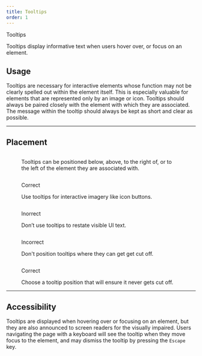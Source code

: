 ```yaml
---
title: Tooltips
order: 1
---
```



<DocsHeading to="/api/tooltip/" type="code">Tooltips</DocsHeading>

Tooltips display informative text when users hover over, or focus on an element.

## Usage
Tooltips are necessary for interactive elements whose function may not be clearly spelled out within the element itself.  This is especially valuable for elements that are represented only by an image or icon.  Tooltips should always be paired closely with the element with which they are associated.  The message within the tooltip should always be kept as short and clear as possible.

<span class="horizontal-spacer"></span>
<hr class="article-divider" />

## Placement

<div class="one-col">
  <div class="row">
    <div class="col">
      <figure>
        <img src="../../images/tooltips/Tooltip-positions.png" alt="" />
        <figcaption>
          <p>Tooltips can be positioned below, above, to the right of, or to the left of the element they are associated with.</p>
        </figcaption>
      </figure>
    </div>
  </div>
</div>

<div class="two-col">
  <div class="row">
    <div class="col col-1">
      <figure>
        <img src="../../images/tooltips/Tooltip-imagery.png" alt="" />
        <figcaption>
          <p class="title title-correct">Correct</p>
          <p>Use tooltips for interactive imagery like icon buttons.</p>
        </figcaption>
      </figure>
    </div>
    <div class="col col-2">
      <figure>
        <img src="../../images/tooltips/Tooltip-repeat-word.png" alt="" />
        <figcaption>
          <p class="title title-incorrect">Inorrect</p>
          <p>Don’t use tooltips to restate visible UI text.</p>
        </figcaption>
      </figure>
    </div>
  </div>
  <div class="row">
    <div class="col col-1">
      <figure>
        <img src="../../images/tooltips/Tooltip-cutoff.png" alt="" />
        <figcaption>
          <p class="title title-incorrect">Incorrect</p>
          <p>Don't position tooltips where they can get get cut off.</p>
        </figcaption>
      </figure>
    </div>
    <div class="col col-2">
      <figure>
        <img src="../../images/tooltips/Tooltip-not-cutoff.png" alt="" />
        <figcaption>
          <p class="title title-correct">Correct</p>
          <p>Choose a tooltip position that will ensure it never gets cut off.</p>
        </figcaption>
      </figure>
    </div>
  </div>
</div>

<hr class="article-divider" />

## Accessibility
Tooltips are displayed when hovering over or focusing on an element, but they are also announced to screen readers for the visually impaired.  Users navigating the page with a keyboard will see the tooltip when they move focus to the element, and may dismiss the tooltip by pressing the `Escape` key.

<span class="horizontal-spacer"></span>
